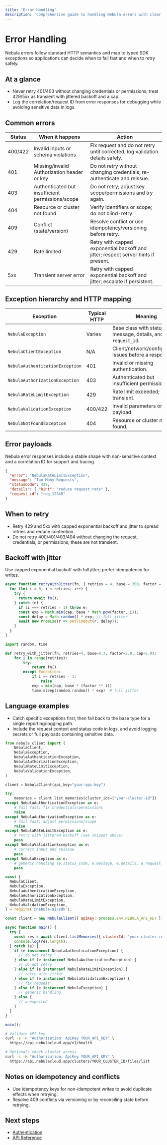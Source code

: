 ```yaml
---
title: 'Error Handling'
description: 'Comprehensive guide to handling Nebula errors with clear retry rules and best practices'
---
```


# Error Handling

Nebula errors follow standard HTTP semantics and map to typed SDK exceptions so applications can decide when to fail fast and when to retry safely.

## At a glance

- Never retry 401/403 without changing credentials or permissions; treat 429/5xx as transient with jittered backoff and a cap.
- Log the correlation/request ID from error responses for debugging while avoiding sensitive data in logs.

## Common errors

| Status | When it happens | Action |
|---|---|---|
| 400/422 | Invalid inputs or schema violations | Fix request and do not retry until corrected; log validation details safely. |
| 401 | Missing/invalid Authorization header or key | Do not retry without changing credentials; re-authenticate and reissue. |
| 403 | Authenticated but insufficient permissions/scope | Do not retry; adjust key scope/permissions and try again. |
| 404 | Resource or cluster not found | Verify identifiers or scope; do not blind-retry. |
| 409 | Conflict (state/version) | Resolve conflict or use idempotency/versioning before retry. |
| 429 | Rate limited | Retry with capped exponential backoff and jitter; respect server hints if present. |
| 5xx | Transient server error | Retry with capped exponential backoff and jitter; escalate if persistent. |

## Exception hierarchy and HTTP mapping

| Exception | Typical HTTP | Meaning |
|---|---|---|
| `NebulaException` | Varies | Base class with status code, message, details, and `request_id`. |
| `NebulaClientException` | N/A | Client/network/configuration issues before a response. |
| `NebulaAuthenticationException` | 401 | Invalid or missing authentication. |
| `NebulaAuthorizationException` | 403 | Authenticated but insufficient permissions. |
| `NebulaRateLimitException` | 429 | Rate limit exceeded; transient. |
| `NebulaValidationException` | 400/422 | Invalid parameters or payload. |
| `NebulaNotFoundException` | 404 | Resource or cluster not found. |

## Error payloads

Nebula error responses include a stable shape with non-sensitive context and a correlation ID for support and tracing.

```json
{
  "error": "NebulaRateLimitException",
  "message": "Too Many Requests",
  "statusCode": 429,
  "details": { "hint": "reduce request rate" },
  "request_id": "req_12345"
}
```

## When to retry

- Retry 429 and 5xx with capped exponential backoff and jitter to spread retries and reduce contention.
- Do not retry 400/401/403/404 without changing the request, credentials, or permissions; these are not transient.

## Backoff with jitter

Use capped exponential backoff with full jitter; prefer idempotency for writes.

<CodeGroup>

```javascript retry.js
async function retryWithJitter(fn, { retries = 4, base = 300, factor = 2, cap = 5000 } = {}) {
  for (let i = 0; i < retries; i++) {
    try {
      return await fn();
    } catch (e) {
      if (i === retries - 1) throw e;
      const exp = Math.min(cap, base * Math.pow(factor, i));
      const delay = Math.random() * exp; // full jitter
      await new Promise(r => setTimeout(r, delay));
    }
  }
}
```

```python retry.py
import random, time

def retry_with_jitter(fn, retries=4, base=0.3, factor=2.0, cap=5.0):
    for i in range(retries):
        try:
            return fn()
        except Exception:
            if i == retries - 1:
                raise
            exp = min(cap, base * (factor ** i))
            time.sleep(random.random() * exp)  # full jitter
```

</CodeGroup>

## Language examples

- Catch specific exceptions first, then fall back to the base type for a single reporting/logging path.
- Include the request context and status code in logs, and avoid logging secrets or full payloads containing sensitive data.

<CodeGroup>

```python error_handling.py
from nebula_client import (
    NebulaClient,
    NebulaException,
    NebulaAuthenticationException,
    NebulaAuthorizationException,
    NebulaRateLimitException,
    NebulaValidationException,
)

client = NebulaClient(api_key="your-api-key")

try:
    memories = client.list_memories(cluster_ids=["your-cluster-id"])
except NebulaAuthenticationException as e:
    # fail fast: fix credentials/permissions
    raise
except NebulaAuthorizationException as e:
    # fail fast: adjust permissions/scope
    raise
except NebulaRateLimitException as e:
    # retry with jittered backoff (see snippet above)
    pass
except NebulaValidationException as e:
    # correct input and reissue
    pass
except NebulaException as e:
    # generic handling (e.status_code, e.message, e.details, e.request_id)
    pass
```

```javascript error_handling.js
const {
  NebulaClient,
  NebulaException,
  NebulaAuthenticationException,
  NebulaAuthorizationException,
  NebulaRateLimitException,
  NebulaValidationException,
} = require('@nebula-ai/sdk');

const client = new NebulaClient({ apiKey: process.env.NEBULA_API_KEY });

async function main() {
  try {
    const res = await client.listMemories({ clusterId: 'your-cluster-id' });
    console.log(res.length);
  } catch (e) {
    if (e instanceof NebulaAuthenticationException) {
      // do not retry
    } else if (e instanceof NebulaAuthorizationException) {
      // do not retry
    } else if (e instanceof NebulaRateLimitException) {
      // retry with jitter
    } else if (e instanceof NebulaValidationException) {
      // fix request
    } else if (e instanceof NebulaException) {
      // generic handling
    } else {
      // unexpected
    }
  }
}

main();
```

```bash curl_example.sh
# Validate API key
curl -s -H "Authorization: ApiKey YOUR_API_KEY" \
  https://api.nebulacloud.app/v1/health

# Optional: check cluster access
curl -s -H "Authorization: ApiKey YOUR_API_KEY" \
  https://api.nebulacloud.app/clusters/YOUR_CLUSTER_ID/files/list
```

</CodeGroup>

## Notes on idempotency and conflicts

- Use idempotency keys for non-idempotent writes to avoid duplicate effects when retrying.
- Resolve 409 conflicts via versioning or by reconciling state before retrying.

## Next steps

- [Authentication](/authentication)
- [API Reference](/api-reference/overview)
